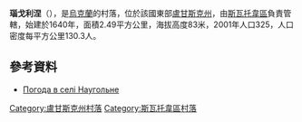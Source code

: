 {{coord|49|33|19|N|38|3|5|E|scale:100000|display=title}}

'''瑙戈利涅'''（{{lang-uk|Наугольне}}），是[[烏克蘭|烏克蘭]]的村落，位於該國東部[[盧甘斯克州|盧甘斯克州]]，由[[斯瓦托韋區|斯瓦托韋區]]負責管轄，始建於1640年，面積2.49平方公里，海拔高度83米，2001年人口325，人口密度每平方公里130.3人。

==參考資料==
* [http://weather.in.ua/ua/lyganskaja/16661 Погода в селі Наугольне]

{{DEFAULTSORT:Наугольне}}
[[Category:盧甘斯克州村落|Category:盧甘斯克州村落]]
[[Category:斯瓦托韋區村落|Category:斯瓦托韋區村落]]


{{Luhansk-geo-stub}}